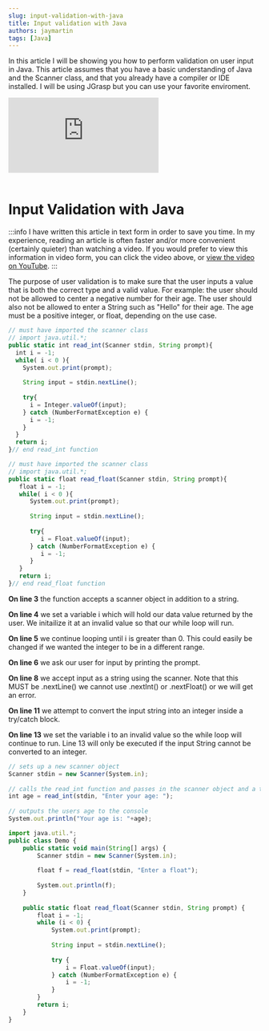 ```yaml
---
slug: input-validation-with-java
title: Input validation with Java
authors: jaymartin
tags: [Java]
---
```


In this article I will be showing you how to perform validation on user input in Java. This article assumes that you have a basic understanding of Java and the Scanner class, and that you already have a compiler or IDE installed. I will be using JGrasp but you can use your favorite enviroment.

<!--truncate-->

<link rel="stylesheet" href="/legacy/jmm-video.css" />

<div class="jmm-video-container">
    <iframe class="jmm-video" src="https://www.youtube.com/embed/kLPBxtsf-b4" frameborder="0" allow="accelerometer; encrypted-media; gyroscope; picture-in-picture" allowfullscreen></iframe>
</div>

<br />

# Input Validation with Java

:::info
I have written this article in text form in order to save you time. In my experience, reading an article is often faster and/or more convenient (certainly quieter) than watching a video. If you would prefer to view this information in video form, you can click the video above, or [view the video on YouTube](https://www.youtube.com/watch?v=kLPBxtsf-b4).
:::

The purpose of user validation is to make sure that the user inputs a value that is both the correct type and a valid value. For example: the user should not be allowed to center a negative number for their age. The user should also not be allowed to enter a String such as "Hello" for their age. The age must be a positive integer, or float, depending on the use case.

```js title="Code to read an int"
// must have imported the scanner class
// import java.util.*;
public static int read_int(Scanner stdin, String prompt){
  int i = -1;
  while( i < 0 ){
    System.out.print(prompt);
 
    String input = stdin.nextLine();
 
    try{
      i = Integer.valueOf(input);
    } catch (NumberFormatException e) {
      i = -1;
    }
  }
  return i;
}// end read_int function
```

```js title="Code to read a float"
// must have imported the scanner class
// import java.util.*;
public static float read_float(Scanner stdin, String prompt){
   float i = -1;
   while( i < 0 ){
      System.out.print(prompt);
 
      String input = stdin.nextLine();
 
      try{
         i = Float.valueOf(input);
      } catch (NumberFormatException e) {
         i = -1;
      }
   }
   return i;
}// end read_float function
```

**On line 3** the function accepts a scanner object in addition to a string.

**On line 4** we set a variable i which will hold our data value returned by the user. We initailize it at an invalid value so that our while loop will run.

**On line 5** we continue looping until i is greater than 0. This could easily be changed if we wanted the integer to be in a different range.

**On line 6** we ask our user for input by printing the prompt.

**On line 8** we accept input as a string using the scanner. Note that this MUST be .nextLine() we cannot use .nextInt() or .nextFloat() or we will get an error.

**On line 11** we attempt to convert the input string into an integer inside a try/catch block.

**On line 13** we set the variable i to an invalid value so the while loop will continue to run. Line 13 will only be executed if the input String cannot be converted to an integer.

```js title="Using the read methods"
// sets up a new scanner object
Scanner stdin = new Scanner(System.in);
 
// calls the read_int function and passes in the scanner object and a text prompt
int age = read_int(stdin, "Enter your age: ");
 
// outputs the users age to the console
System.out.println("Your age is: "+age);
```

```js title="Full code example"
import java.util.*;
public class Demo {
    public static void main(String[] args) {
        Scanner stdin = new Scanner(System.in);
 
        float f = read_float(stdin, "Enter a float");
 
        System.out.println(f);
    }
 
    public static float read_float(Scanner stdin, String prompt) {
        float i = -1;
        while (i < 0) {
            System.out.print(prompt);
 
            String input = stdin.nextLine();
 
            try {
                i = Float.valueOf(input);
            } catch (NumberFormatException e) {
                i = -1;
            }
        }
        return i;
    }
}
```
